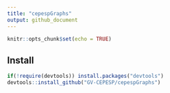 ```yaml
---
title: "cepespGraphs"
output: github_document
---
```


```r
knitr::opts_chunk$set(echo = TRUE)
```

## Install

```r
if(!require(devtools)) install.packages("devtools")
devtools::install_github("GV-CEPESP/cepespGraphs")
```

